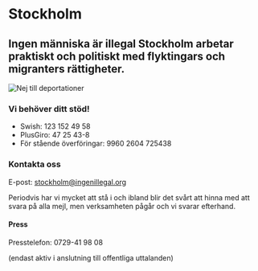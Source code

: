 
# Stockholm

## Ingen människa är illegal Stockholm arbetar praktiskt och politiskt med flyktingars och migranters rättigheter.

<Image src={nejTillDeportationer} alt="Nej till deportationer" priority />

### Vi behöver ditt stöd!

- Swish: 123 152 49 58
- PlusGiro: 47 25 43-8
- För stående överföringar: 9960 2604 725438

### Kontakta oss

E-post: [stockholm@ingenillegal.org](mailto:stockholm@ingenillegal.org)

Periodvis har vi mycket att stå i och ibland blir det svårt att hinna med att svara på alla mejl, men verksamheten pågår och vi svarar efterhand.

#### Press

Presstelefon: 0729-41 98 08

(endast aktiv i anslutning till offentliga uttalanden)

<Page href="https://www.facebook.com/124647770935985" tabs="timeline" />
